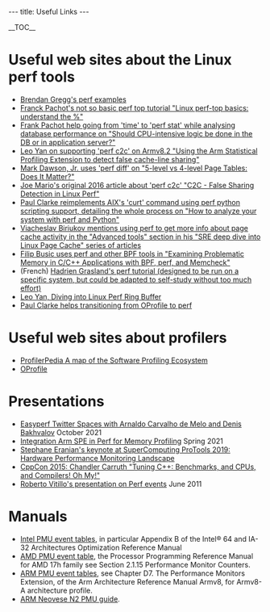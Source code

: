 ---
title: Useful Links
---

__TOC__

=Useful web sites about the Linux perf tools=

* [http://www.brendangregg.com/perf.html Brendan Gregg's perf examples]
* [https://www.dbi-services.com/blog/linux-perf-top-basics-understand-the/ Franck Pachot's not so basic perf top tutorial "Linux perf-top basics: understand the %"]
* [https://www.dbi-services.com/blog/should-cpu-intensive-logic-be-done-in-the-db-or-in-application-server/ Frank Pachot help going from 'time' to 'perf stat' while analysing database performance on "Should CPU-intensive logic be done in the DB or in application server?"]
* [https://www.linaro.org/blog/using-the-arm-statistical-profiling-extension-to-detect-false-cache-line-sharing/ Leo Yan on supporting 'perf c2c' on Armv8.2 "Using the Arm Statistical Profiling Extension to detect false cache-line sharing"]
* [https://www.jabperf.com/5-level-vs-4-level-page-tables-does-it-matter/ Mark Dawson, Jr. uses 'perf diff' on "5-level vs 4-level Page Tables: Does It Matter?"]
* [https://joemario.github.io/blog/2016/09/01/c2c-blog/ Joe Mario's original 2016 article about 'perf c2c' "C2C - False Sharing Detection in Linux Perf"]
* [https://opensource.com/article/18/7/fun-perf-and-python Paul Clarke reimplements AIX's 'curt' command using perf python scripting support, detailing the whole process on "How to analyze your system with perf and Python"]
* [https://biriukov.dev/docs/page-cache/0-linux-page-cache-for-sre/ Viacheslav Biriukov mentions using perf to get more info about page cache activity in the "Advanced tools" section in his "SRE deep dive into Linux Page Cache" series of articles]
* [https://doordash.engineering/2021/04/01/examining-problematic-memory-with-bpf-perf-and-memcheck/ Filip Busic uses perf and other BPF tools in "Examining Problematic Memory in C/C++ Applications with BPF, perf, and Memcheck"]
* (French) [https://grasland.pages.in2p3.fr/tp-perf/html/ Hadrien Grasland's perf tutorial (designed to be run on a specific system, but could be adapted to self-study without too much effort)]
* [https://people.linaro.org/~leo.yan/debug/perf/Diving_into_Linux_Perf_Ring_Buffer.pdf Leo Yan, Diving into Linux Perf Ring Buffer]
* [https://developer.ibm.com/tutorials/migrate-from-oprofile-to-perf/ Paul Clarke helps transitioning from OProfile to perf]

=Useful web sites about profilers=

* [https://www.markhansen.co.nz/profilerpedia/ ProfilerPedia A map of the Software Profiling Ecosystem]
* [https://oprofile.sourceforge.io/news/ OProfile]

=Presentations=

* [https://youtu.be/aUDtN0qjxD0 Easyperf Twitter Spaces with Arnaldo Carvalho de Melo and Denis Bakhvalov] October 2021
* [https://static.linaro.org/connect/lvc21/presentations/lvc21-302.pdf Integration Arm SPE in Perf for Memory Profiling] Spring 2021
* [https://protools19.github.io/slides/Eranian_KeynoteSC19.pdf Stephane Eranian's keynote at SuperComputing ProTools 2019: Hardware Performance Monitoring Landscape]
* [https://youtu.be/nXaxk27zwlk CppCon 2015: Chandler Carruth "Tuning C++: Benchmarks, and CPUs, and Compilers! Oh My!"]
* [http://indico.cern.ch/materialDisplay.py?contribId=20&sessionId=4&materialId=slides&confId=141309 Roberto Vitillo's presentation on Perf events] June 2011

=Manuals=

* [https://software.intel.com/content/www/us/en/develop/download/intel-64-and-ia-32-architectures-optimization-reference-manual.html Intel PMU event tables], in particular Appendix B of the Intel® 64 and IA-32 Architectures Optimization Reference Manual
* [https://developer.amd.com/resources/developer-guides-manuals/ AMD PMU event table], the Processor Programming Reference Manual for AMD 17h family see Section 2.1.15 Performance Monitor Counters.
* [https://developer.arm.com/architectures/cpu-architecture/a-profile/docs ARM PMU event tables], see Chapter D7. The Performance Monitors Extension, of the Arm Architecture Reference Manual Armv8, for Armv8-A architecture profile.
* [https://documentation-service.arm.com/static/62cfe21e31ea212bb6627393?token= ARM Neovese N2 PMU guide].